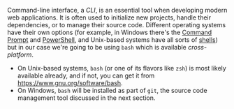 Command-line interface, a _CLI_, is an essential tool when developing modern web applications.
It is often used to initialize new projects, handle their dependencies, or to manage their
source code. Different operating systems have their own options (for example, in Windows there's
the [Command Prompt](https://en.wikipedia.org/wiki/Cmd.exe) and [PowerShell](https://en.wikipedia.org/wiki/PowerShell),
and Unix-based systems have all sorts of [shells](https://en.wikipedia.org/wiki/Unix_shell))
but in our case we're going to be using `bash` which is available _cross-platform_.

- On Unix-based systems, `bash` (or one of its flavors like `zsh`) is most likely available
already, and if not, you can get it from https://www.gnu.org/software/bash.
- On Windows, `bash` will be installed as part of `git`, the source code management tool
discussed in the next section.
